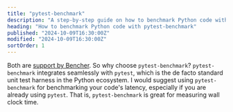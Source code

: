 ```yaml
---
title: "pytest-benchmark"
description: "A step-by-step guide on how to benchmark Python code with pytest-benchmark"
heading: "How to benchmark Python code with pytest-benchmark"
published: "2024-10-09T16:30:00Z"
modified: "2024-10-09T16:30:00Z"
sortOrder: 1
---
```



<Benchmarking />

<FizzBuzzPython />

<StepByStepPython />

<MicroVsMacro />

<BenchmarkingPython />

Both are [support by Bencher](/docs/explanation/adapters/).
So why choose `pytest-benchmark`?
`pytest-benchmark` integrates seamlessly with `pytest`,
which is the de facto standard unit test harness in the Python ecosystem.
I would suggest using `pytest-benchmark` for benchmarking your code's latency,
especially if you are already using `pytest`.
That is, `pytest-benchmark` is great for measuring wall clock time.
